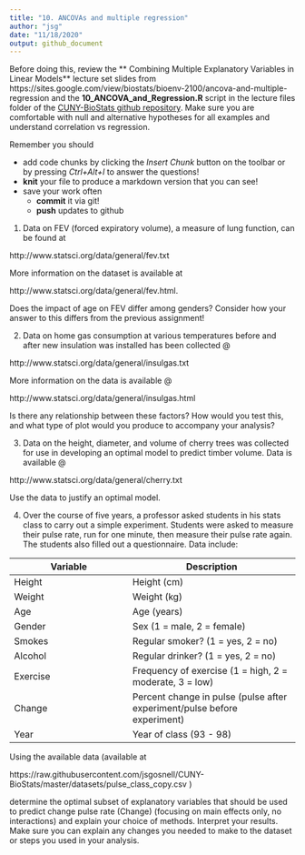 ```yaml
---
title: "10. ANCOVAs and multiple regression"
author: "jsg"
date: "11/18/2020"
output: github_document
---
```

Before doing this, review the ** Combining Multiple Explanatory Variables in Linear Models** lecture set slides from 
https://sites.google.com/view/biostats/bioenv-2100/ancova-and-multiple-regression and
the  **10_ANCOVA_and_Regression.R**
script in the lecture files folder of the
[CUNY-BioStats github repository](https://github.com/jsgosnell/CUNY-BioStats). 
Make sure you are comfortable with null and alternative hypotheses for all
examples and understand correlation vs regression.


Remember you should

* add code chunks by clicking the *Insert Chunk* button on the toolbar or by
pressing *Ctrl+Alt+I* to answer the questions!
* **knit** your file to produce a markdown version that you can see!
* save your work often 
  * **commit** it via git!
  * **push** updates to github
  

1.  Data on FEV (forced expiratory volume), a measure of lung function, can
be found at 

http://www.statsci.org/data/general/fev.txt

More information on the dataset is available at 

http://www.statsci.org/data/general/fev.html.

Does the impact of age on FEV differ among genders? Consider how your answer to 
this differs from the previous assignment!

2. Data on home gas consumption at various temperatures before and after new insulation was installed has been collected @ 

http://www.statsci.org/data/general/insulgas.txt

More information on the data is available @

http://www.statsci.org/data/general/insulgas.html

Is there any relationship between these factors?  How would you test this,
and what type of plot would you produce to accompany your analysis?

3.  Data on the height, diameter, and volume of cherry trees was collected for
use in developing an optimal model to predict timber volume.  Data is available @ 

http://www.statsci.org/data/general/cherry.txt

Use the data to justify an optimal model.

4.  Over the course of five years, a professor asked students in his stats class 
to carry out a simple experiment.  Students were asked to measure their pulse 
rate, run for one minute, then measure their pulse rate again.  The students 
also filled out a questionnaire.  Data  include:

Variable | Description
-------  | ----------
Height | Height (cm)
Weight | Weight (kg)
Age    | Age (years)
Gender | Sex (1 = male, 2 = female)
Smokes | Regular smoker? (1 = yes, 2 = no)
Alcohol | Regular drinker? (1 = yes, 2 = no)
Exercise | Frequency of exercise (1 = high, 2 = moderate, 3 = low)
Change | Percent change in pulse (pulse after experiment/pulse before experiment)
Year | Year of class (93 - 98)

Using the available data (available at 

https://raw.githubusercontent.com/jsgosnell/CUNY-BioStats/master/datasets/pulse_class_copy.csv )

determine the optimal subset of explanatory variables that should be used to
predict change pulse rate (Change) (focusing on main effects only, no 
interactions) and explain your choice of methods.  Interpret your results. Make
sure you can explain any changes you needed to make to the dataset or steps you 
used in your analysis.

